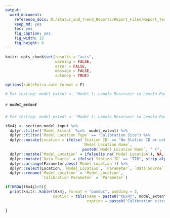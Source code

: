 ```yaml
---
output: 
  word_document:
    reference_docx: N:/Status_and_Trend_Reports/Report_Files/Report_Template.docx
    keep_md: yes
    toc: yes
    fig_caption: yes
    fig_width: 12
    fig_height: 6
---
```


```r

knitr::opts_chunk$set(results = "asis",
                      warning = FALSE,
                      error = FALSE,
                      message = FALSE,
                      autodep = TRUE)

options(kableExtra.auto_format = F)

# For testing: model_extent <- "Model 1: Lemolo Reservoir to Lemolo Powerhouse #1"


```

##### `r model_extent`

```r
# For testing: model_extent <- "Model 1: Lemolo Reservoir to Lemolo Powerhouse #1"

t6x4j <- section.model.input %>% 
  dplyr::filter(`Model Extent` %in%  model_extent) %>% 
  dplyr::filter(`Model Location Type` == "Calibration Site") %>%
  dplyr::mutate(Location = ifelse(`Station ID` == "No Station ID or unknown" | is.na(`Station ID`),
                                  `Model Location Name`,
                                  paste0(`Model Location Name`, " (", `Station ID`, ")"))) %>%   
  dplyr::mutate(`Model_Location` = ifelse(is.na(`Model Location`), NA, paste0(`Model Location`," ", `Location Units`))) %>%
  dplyr::mutate(`Data Source` = ifelse(`Station ID` == "TIR", strip_alpha(`Data Source`), `Data Source`)) %>% 
  dplyr::arrange(Parameter,desc(`Model Location`)) %>% 
  dplyr::select(Location, `Model_Location`, `Parameter`, `Data Source`) %>% 
  dplyr::rename(`Model Location` = `Model_Location`,
                `Calibration Parameter` = `Parameter`)

if(NROW(t6x4j)>0){
  print(knitr::kable(t6x4j, format = "pandoc", padding = 2,
                     caption = tbls(name = paste0("t6x4j", model_extent),
                                    caption = paste0("Calibration sites and parameters used in the existing ", model_extent, " Heat Source Model."))))
  
}

```